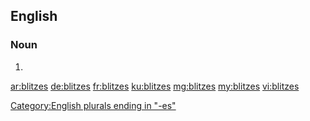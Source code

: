 {{also|Blitzes}}
==English==

===Noun===
{{head|en|plural}}

# {{plural of|blitz|lang=en|nocat=1}}

[[Category:English plurals ending in "-es"]]

[[ar:blitzes]]
[[de:blitzes]]
[[fr:blitzes]]
[[ku:blitzes]]
[[mg:blitzes]]
[[my:blitzes]]
[[vi:blitzes]]